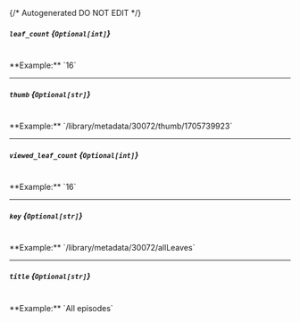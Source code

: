 {/* Autogenerated DO NOT EDIT  */}
##### `leaf_count` *{`Optional[int]`}*
<br/>
**Example:** `16`

---
##### `thumb` *{`Optional[str]`}*
<br/>
**Example:** `/library/metadata/30072/thumb/1705739923`

---
##### `viewed_leaf_count` *{`Optional[int]`}*
<br/>
**Example:** `16`

---
##### `key` *{`Optional[str]`}*
<br/>
**Example:** `/library/metadata/30072/allLeaves`

---
##### `title` *{`Optional[str]`}*
<br/>
**Example:** `All episodes`


